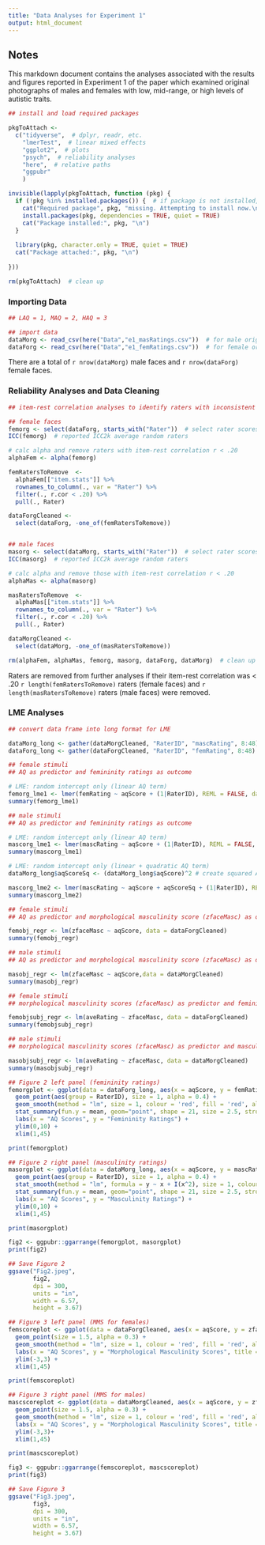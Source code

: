 ```yaml
---
title: "Data Analyses for Experiment 1"
output: html_document
---
```


## Notes

This markdown document contains the analyses associated with the results and figures reported in Experiment 1 of the paper which examined original photographs of males and females with low, mid-range, or high levels of autistic traits.


```r
## install and load required packages

pkgToAttach <- 
  c("tidyverse",  # dplyr, readr, etc.
    "lmerTest",  # linear mixed effects
    "ggplot2",  # plots
    "psych",  # reliability analyses
    "here",  # relative paths
    "ggpubr"
    )

invisible(lapply(pkgToAttach, function (pkg) {
  if (!pkg %in% installed.packages()) {  # if package is not installed, install & attach it
    cat("Required package", pkg, "missing. Attempting to install now.\n\n")
    install.packages(pkg, dependencies = TRUE, quiet = TRUE)
    cat("Package installed:", pkg, "\n")
  }
  
  library(pkg, character.only = TRUE, quiet = TRUE)
  cat("Package attached:", pkg, "\n")
  
}))

rm(pkgToAttach)  # clean up
```

### Importing Data
```r
## LAQ = 1, MAQ = 2, HAQ = 3

## import data
dataMorg <- read_csv(here("Data","e1_masRatings.csv"))  # for male original faces
dataForg <- read_csv(here("Data","e1_femRatings.csv"))  # for female original faces

```
There are a total of `r nrow(dataMorg)` male faces and `r nrow(dataForg)` female faces.

### Reliability Analyses and Data Cleaning
```r
## item-rest correlation analyses to identify raters with inconsistent ratings using r < .20 as cut-off. 

## female faces
femorg <- select(dataForg, starts_with("Rater"))  # select rater scores
ICC(femorg)  # reported ICC2k average random raters

# calc alpha and remove raters with item-rest correlation r < .20
alphaFem <- alpha(femorg)

femRatersToRemove  <- 
  alphaFem[["item.stats"]] %>% 
  rownames_to_column(., var = "Rater") %>% 
  filter(., r.cor < .20) %>%
  pull(., Rater)

dataForgCleaned <-
  select(dataForg, -one_of(femRatersToRemove))


## male faces
masorg <- select(dataMorg, starts_with("Rater"))  # select rater scores
ICC(masorg)  # reported ICC2k average random raters

# calc alpha and remove those with item-rest correlation r < .20
alphaMas <- alpha(masorg)

masRatersToRemove  <- 
  alphaMas[["item.stats"]] %>% 
  rownames_to_column(., var = "Rater") %>% 
  filter(., r.cor < .20) %>%
  pull(., Rater)

dataMorgCleaned <-
  select(dataMorg, -one_of(masRatersToRemove))

rm(alphaFem, alphaMas, femorg, masorg, dataForg, dataMorg)  # clean up
```
Raters are removed from further analyses if their item-rest correlation was < .20
`r length(femRatersToRemove)` raters (female faces) and `r length(masRatersToRemove)` raters (male faces) were removed.

### LME Analyses
```r
## convert data frame into long format for LME

dataMorg_long <- gather(dataMorgCleaned, "RaterID", "mascRating", 8:48)
dataForg_long <- gather(dataForgCleaned, "RaterID", "femRating", 8:48)

```

```r
## female stimuli
## AQ as predictor and femininity ratings as outcome

# LME: random intercept only (linear AQ term)
femorg_lme1 <- lmer(femRating ~ aqScore + (1|RaterID), REML = FALSE, data = dataForg_long)
summary(femorg_lme1) 

## male stimuli
## AQ as predictor and femininity ratings as outcome

# LME: random intercept only (linear AQ term)
mascorg_lme1 <- lmer(mascRating ~ aqScore + (1|RaterID), REML = FALSE, data = dataMorg_long)
summary(mascorg_lme1)

# LME: random intercept only (linear + quadratic AQ term)
dataMorg_long$aqScoreSq <- (dataMorg_long$aqScore)^2 # create squared AQ

mascorg_lme2 <- lmer(mascRating ~ aqScore + aqScoreSq + (1|RaterID), REML = FALSE, data = dataMorg_long)
summary(mascorg_lme2)

```

```r
## female stimuli
## AQ as predictor and morphological masculinity score (zfaceMasc) as outcome

femobj_regr <- lm(zfaceMasc ~ aqScore, data = dataForgCleaned)
summary(femobj_regr)

## male stimuli
## AQ as predictor and morphological masculinity score (zfaceMasc) as outcome

masobj_regr <- lm(zfaceMasc ~ aqScore,data = dataMorgCleaned)
summary(masobj_regr)

```

```r

## female stimuli
## morphological masculinity scores (zfaceMasc) as predictor and femininity ratings as outcome

femobjsubj_regr <- lm(aveRating ~ zfaceMasc, data = dataForgCleaned)
summary(femobjsubj_regr)

## male stimuli
## morphological masculinity scores (zfaceMasc) as predictor and masculinity ratings as outcome

masobjsubj_regr <- lm(aveRating ~ zfaceMasc, data = dataMorgCleaned)
summary(masobjsubj_regr)
```

```r

## Figure 2 left panel (femininity ratings)
femorgplot <- ggplot(data = dataForg_long, aes(x = aqScore, y = femRating)) + 
  geom_point(aes(group = RaterID), size = 1, alpha = 0.4) +
  geom_smooth(method = "lm", size = 1, colour = 'red', fill = 'red', alpha = 0.3) +
  stat_summary(fun.y = mean, geom="point", shape = 21, size = 2.5, stroke = 1.2, colour = 'black', fill = 'blue') + 
  labs(x = "AQ Scores", y = "Femininity Ratings") +
  ylim(0,10) +
  xlim(1,45)

print(femorgplot)

## Figure 2 right panel (masculinity ratings)
masorgplot <- ggplot(data = dataMorg_long, aes(x = aqScore, y = mascRating)) + 
  geom_point(aes(group = RaterID), size = 1, alpha = 0.4) +
  stat_smooth(method = "lm", formula = y ~ x + I(x^2), size = 1, colour = 'red', fill = 'red', alpha = 0.3) +
  stat_summary(fun.y = mean, geom="point", shape = 21, size = 2.5, stroke = 1.2, colour = 'black', fill = 'blue') + 
  labs(x = "AQ Scores", y = "Masculinity Ratings") +
  ylim(0,10) +
  xlim(1,45)

print(masorgplot)

fig2 <- ggpubr::ggarrange(femorgplot, masorgplot)
print(fig2)

## Save Figure 2
ggsave("Fig2.jpeg", 
       fig2, 
       dpi = 300,
       units = "in",
       width = 6.57,
       height = 3.67)

## Figure 3 left panel (MMS for females)
femscoreplot <- ggplot(data = dataForgCleaned, aes(x = aqScore, y = zfaceMasc)) +
  geom_point(size = 1.5, alpha = 0.3) +
  geom_smooth(method = "lm", size = 1, colour = 'red', fill = 'red', alpha = 0.3) +
  labs(x = "AQ Scores", y = "Morphological Masculinity Scores", title = "Females") +
  ylim(-3,3) +
  xlim(1,45)

print(femscoreplot)

## Figure 3 right panel (MMS for males)
mascscoreplot <- ggplot(data = dataMorgCleaned, aes(x = aqScore, y = zfaceMasc)) +
  geom_point(size = 1.5, alpha = 0.3) +
  geom_smooth(method = "lm", size = 1, colour = 'red', fill = 'red', alpha = 0.3) +
  labs(x = "AQ Scores", y = "Morphological Masculinity Scores", title = "Males") +
  ylim(-3,3)+
  xlim(1,45)

print(mascscoreplot)

fig3 <- ggpubr::ggarrange(femscoreplot, mascscoreplot)
print(fig3)

## Save Figure 3
ggsave("Fig3.jpeg", 
       fig3, 
       dpi = 300,
       units = "in",
       width = 6.57,
       height = 3.67)

```
